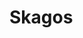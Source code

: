 
# Skagos
<ProjectDetails
  floatRight
  region="North"
  house="Houses Crowl, Magnar, Stane"
  type="Landmark"
  status="Not Started"
  warp="/warp skagos"
  projectLead=""
  dateStarted="undefined"
  dateCompleted="undefined"
/>
